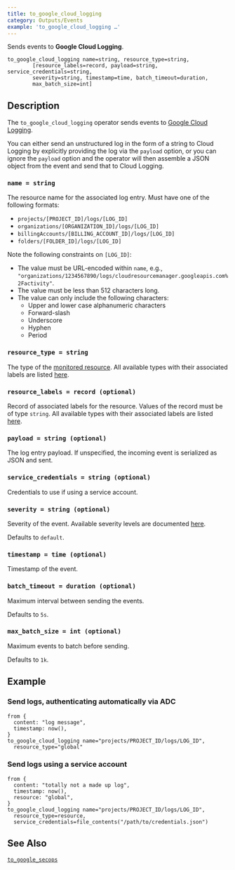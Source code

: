 ```yaml
---
title: to_google_cloud_logging
category: Outputs/Events
example: 'to_google_cloud_logging …'
---
```

Sends events to **Google Cloud Logging**.

```tql
to_google_cloud_logging name=string, resource_type=string,
        [resource_labels=record, payload=string, service_credentials=string,
        severity=string, timestamp=time, batch_timeout=duration,
        max_batch_size=int]
```

## Description

The `to_google_cloud_logging` operator sends events to [Google Cloud
Logging](https://cloud.google.com/logging).

You can either send an unstructured log in the form of a string to Cloud
Logging by explicitly providing the log via the `payload` option, or you can
ignore the `payload` option and the operator will then assemble a JSON object
from the event and send that to Cloud Logging.

### `name = string`

The resource name for the associated log entry. Must have one of the following
formats:

- `projects/[PROJECT_ID]/logs/[LOG_ID]`
- `organizations/[ORGANIZATION_ID]/logs/[LOG_ID]`
- `billingAccounts/[BILLING_ACCOUNT_ID]/logs/[LOG_ID]`
- `folders/[FOLDER_ID]/logs/[LOG_ID]`

Note the following constraints on `[LOG_ID]`:

- The value must be URL-encoded within `name`, e.g.,
   `"organizations/1234567890/logs/cloudresourcemanager.googleapis.com%2Factivity"`.
- The value must be less than 512 characters long.
- The value can only include the following characters:
  - Upper and lower case alphanumeric characters
  - Forward-slash
  - Underscore
  - Hyphen
  - Period

### `resource_type = string`

The type of the [monitored resource](https://cloud.google.com/logging/docs/reference/v2/rest/v2/MonitoredResource).
All available types with their associated labels are listed
[here](https://cloud.google.com/logging/docs/api/v2/resource-list).

### `resource_labels = record (optional)`

Record of associated labels for the resource. Values of the record must be of
type `string`.
All available types with their associated labels are listed
[here](https://cloud.google.com/logging/docs/api/v2/resource-list).

### `payload = string (optional)`

The log entry payload. If unspecified, the incoming event is serialized as JSON
and sent.

### `service_credentials = string (optional)`

Credentials to use if using a service account.

### `severity = string (optional)`

Severity of the event. Available severity levels are documented
[here](https://cloud.google.com/logging/docs/reference/v2/rest/v2/LogEntry#LogSeverity).

Defaults to `default`.

### `timestamp = time (optional)`

Timestamp of the event.

### `batch_timeout = duration (optional)`

Maximum interval between sending the events.

Defaults to `5s`.

### `max_batch_size = int (optional)`

Maximum events to batch before sending.

Defaults to `1k`.

## Example

### Send logs, authenticating automatically via ADC

```tql
from {
  content: "log message",
  timestamp: now(),
}
to_google_cloud_logging name="projects/PROJECT_ID/logs/LOG_ID",
  resource_type="global"
```

### Send logs using a service account

```tql
from {
  content: "totally not a made up log",
  timestamp: now(),
  resource: "global",
}
to_google_cloud_logging name="projects/PROJECT_ID/logs/LOG_ID",
  resource_type=resource,
  service_credentials=file_contents("/path/to/credentials.json")
```

## See Also

[`to_google_secops`](/reference/operators/to_google_secops)
